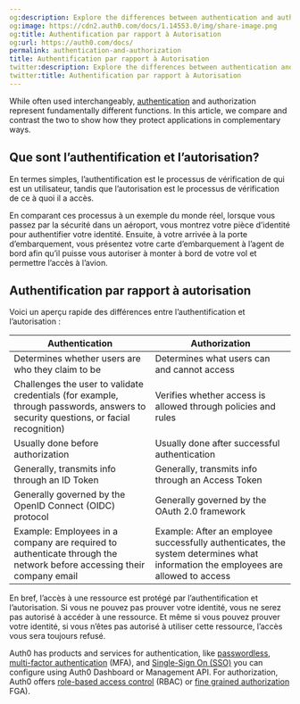 ```yaml
---
og:description: Explore the differences between authentication and authorization.
og:image: https://cdn2.auth0.com/docs/1.14553.0/img/share-image.png
og:title: Authentification par rapport à Autorisation
og:url: https://auth0.com/docs/
permalink: authentication-and-authorization
title: Authentification par rapport à Autorisation
twitter:description: Explore the differences between authentication and authorization.
twitter:title: Authentification par rapport à Autorisation
---
```


While often used interchangeably, [authentication](/docs/authenticate) and authorization represent fundamentally different functions. In this article, we compare and contrast the two to show how they protect applications in complementary ways.

## Que sont l’authentification et l’autorisation?

En termes simples, l’authentification est le processus de vérification de qui est un utilisateur, tandis que l’autorisation est le processus de vérification de ce à quoi il a accès.

En comparant ces processus à un exemple du monde réel, lorsque vous passez par la sécurité dans un aéroport, vous montrez votre pièce d’identité pour authentifier votre identité. Ensuite, à votre arrivée à la porte d’embarquement, vous présentez votre carte d’embarquement à l’agent de bord afin qu’il puisse vous autoriser à monter à bord de votre vol et permettre l’accès à l’avion.

## Authentification par rapport à autorisation

Voici un aperçu rapide des différences entre l’authentification et l’autorisation :

<table class="table"><thead>
<tr>
<th><strong>Authentication</strong></th>
<th><strong>Authorization</strong></th>
</tr>
</thead>
<tbody>
<tr>
<td>Determines whether users are who they claim to be</td>
<td>Determines what users can and cannot access</td>
</tr>
<tr>
<td>Challenges the user to validate credentials (for example, through passwords, answers to security questions, or facial recognition)</td>
<td>Verifies whether access is allowed through policies and rules</td>
</tr>
<tr>
<td>Usually done before authorization</td>
<td>Usually done after successful authentication</td>
</tr>
<tr>
<td>Generally, transmits info through an ID Token</td>
<td>Generally, transmits info through an <Tooltip tip="Authorization credential, in the form of an opaque string or JWT, used to access an API." cta="View Glossary" href="/docs/glossary?term=Access+Token">Access Token</Tooltip></td>
</tr>
<tr>
<td>Generally governed by the <Tooltip tip="Open standard for authentication that allows applications to verify users' identities without collecting and storing login information." cta="View Glossary" href="/docs/glossary?term=OpenID+Connect+%28OIDC%29+protocol">OpenID Connect (OIDC) protocol</Tooltip></td>
<td>Generally governed by the OAuth 2.0 framework</td>
</tr>
<tr>
<td>Example: Employees in a company are required to authenticate through the network before accessing their company email</td>
<td>Example: After an employee successfully authenticates, the system determines what information the employees are allowed to access</td>
</tr>
</tbody>
</table>

En bref, l’accès à une ressource est protégé par l’authentification et l’autorisation. Si vous ne pouvez pas prouver votre identité, vous ne serez pas autorisé à accéder à une ressource. Et même si vous pouvez prouver votre identité, si vous n’êtes pas autorisé à utiliser cette ressource, l’accès vous sera toujours refusé.

Auth0 has products and services for authentication, like [passwordless](/docs/authenticate/passwordless/passwordless-with-universal-login), [multi-factor authentication](/docs/secure/multi-factor-authentication) (<Tooltip tip="Multi-factor authentication (MFA): User authentication process that uses a factor in addition to username and password such as a code via SMS." cta="View Glossary" href="/docs/glossary?term=MFA">MFA</Tooltip>), and [Single-Sign On (SSO)](/docs/authenticate/single-sign-on) you can configure using <Tooltip tip="Multi-factor authentication (MFA): User authentication process that uses a factor in addition to username and password such as a code via SMS." cta="View Glossary" href="/docs/glossary?term=Auth0+Dashboard">Auth0 Dashboard</Tooltip> or <Tooltip tip="Auth0 Dashboard: Auth0's main product to configure your services." cta="View Glossary" href="/docs/glossary?term=Management+API">Management API</Tooltip>. For authorization, Auth0 offers [role-based access control](/docs/manage-users/access-control/rbac) (RBAC) or [fine grained authorization](https://docs.fga.dev/fga) <Tooltip tip="Fine-grained Authorization (FGA): Auth0 product allowing individual users access to specific objects or resources." cta="View Glossary" href="/docs/glossary?term=FGA">FGA</Tooltip>).